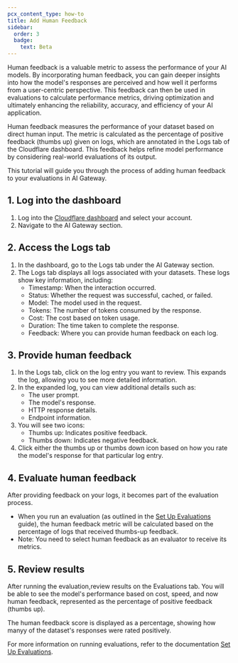 ```yaml
---
pcx_content_type: how-to
title: Add Human Feedback
sidebar:
  order: 3
  badge:
    text: Beta
---
```


Human feedback is a valuable metric to assess the performance of your AI models. By incorporating human feedback, you can gain deeper insights into how the model's responses are perceived and how well it performs from a user-centric perspective. This feedback can then be used in evaluations to calculate performance metrics, driving optimization and ultimately enhancing the reliability, accuracy, and efficiency of your AI application.

Human feedback measures the performance of your dataset based on direct human input. The metric is calculated as the percentage of positive feedback (thumbs up) given on logs, which are annotated in the Logs tab of the Cloudflare dashboard. This feedback helps refine model performance by considering real-world evaluations of its output.

This tutorial will guide you through the process of adding human feedback to your evaluations in AI Gateway.

## 1. Log into the dashboard

1. Log into the [Cloudflare dashboard](https://dash.cloudflare.com/) and select your account.
2. Navigate to the AI Gateway section.

## 2. Access the Logs tab

1. In the dashboard, go to the Logs tab under the AI Gateway section.
2. The Logs tab displays all logs associated with your datasets. These logs show key information, including:
   - Timestamp: When the interaction occurred.
   - Status: Whether the request was successful, cached, or failed.
   - Model: The model used in the request.
   - Tokens: The number of tokens consumed by the response.
   - Cost: The cost based on token usage.
   - Duration: The time taken to complete the response.
   - Feedback: Where you can provide human feedback on each log.

## 3. Provide human feedback

1. In the Logs tab, click on the log entry you want to review. This expands the log, allowing you to see more detailed information.
2. In the expanded log, you can view additional details such as:
   - The user prompt.
   - The model's response.
   - HTTP response details.
   - Endpoint information.
3. You will see two icons:
   - Thumbs up: Indicates positive feedback.
   - Thumbs down: Indicates negative feedback.
4. Click either the thumbs up or thumbs down icon based on how you rate the model's response for that particular log entry.

## 4. Evaluate human feedback

After providing feedback on your logs, it becomes part of the evaluation process.
   - When you run an evaluation (as outlined in the [Set Up Evaluations](/ai-gateway/evaluations/set-up-evaluations/) guide), the human feedback metric will be calculated based on the percentage of logs that received thumbs-up feedback.
   - Note: You need to select human feedback as an evaluator to receive its metrics.

## 5. Review results

After running the evaluation,review results on the Evaluations tab.
You will be able to see the model's performance based on cost, speed, and now human feedback, represented as the percentage of positive feedback (thumbs up).

The human feedback score is displayed as a percentage, showing how manyy of the dataset's responses were rated positively.

For more information on running evaluations, refer to the documentation [Set Up Evaluations](/ai-gateway/evaluations/set-up-evaluations/).
